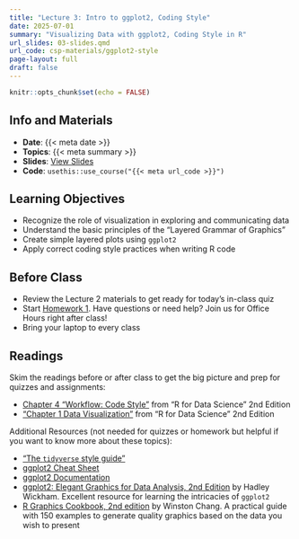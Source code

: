 ```yaml
---
title: "Lecture 3: Intro to ggplot2, Coding Style"
date: 2025-07-01
summary: "Visualizing Data with ggplot2, Coding Style in R"
url_slides: 03-slides.qmd
url_code: csp-materials/ggplot2-style
page-layout: full
draft: false
---
```


```r
knitr::opts_chunk$set(echo = FALSE)
```

## Info and Materials

* **Date**: {{< meta date >}}
* **Topics**: {{< meta summary >}}
* **Slides**: [View Slides]({{< meta url_slides >}})
* **Code**: `usethis::use_course("{{< meta url_code >}}")`


## Learning Objectives

- Recognize the role of visualization in exploring and communicating data
- Understand the basic principles of the "Layered Grammar of Graphics"
- Create simple layered plots using `ggplot2`
- Apply correct coding style practices when writing R code


## Before Class

- Review the Lecture 2 materials to get ready for today's in-class quiz
- Start [Homework 1](../hw/hw01.qmd). Have questions or need help? Join us for Office Hours right after class!
- Bring your laptop to every class


## Readings

Skim the readings before or after class to get the big picture and prep for quizzes and assignments:

* [Chapter 4 "Workflow: Code Style"](https://r4ds.hadley.nz/workflow-style) from "R for Data Science" 2nd Edition 
* ["Chapter 1 Data Visualization"](https://r4ds.hadley.nz/data-visualize) from "R for Data Science" 2nd Edition

<!-- To be able to follow today's lecture, you need to read this chapter! -->

Additional Resources (not needed for quizzes or homework but helpful if you want to know more about these topics):

* ["The `tidyverse` style guide"](https://style.tidyverse.org/index.html)
* [ggplot2 Cheat Sheet](https://raw.githubusercontent.com/rstudio/cheatsheets/main/data-visualization.pdf)
* [ggplot2 Documentation](https://ggplot2.tidyverse.org/index.html)
* [ggplot2: Elegant Graphics for Data Analysis, 2nd Edition](https://ggplot2-book.org/) by Hadley Wickham. Excellent resource for learning the intricacies of `ggplot2`
* [R Graphics Cookbook, 2nd edition](https://r-graphics.org/) by Winston Chang. A practical guide with 150 examples to generate quality graphics based on the data you wish to present

<!-- check css website for more -->

